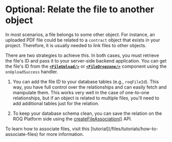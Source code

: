 


# Optional: Relate the file to another object

In most scenarios, a file belongs to some other object. For instance, an uploaded PDF file could be related to a `contract` object that exists in your project. Therefore, it is usually needed to link files to other objects.

There are two strategies to achieve this. In both cases, you must retrieve the file's ID and pass it to your server-side backend application. You can get the file's ID from the
[**`<FileUpload/>`**](/files/ui-components#fileupload) or [**`<FileDropzone/>`**](/files/ui-components#filedropzone) component using the `onUploadSuccess` handler.

1. You can add the file ID to your database tables (e.g., `roqFileId`). This way, you have full control over the relationships and can easily fetch and manipulate them. This works very well in the case of one-to-one relationships, but if an object is related to multiple files, you'll need to add additional tables just for the relation.

2. To keep your database schema clean, you can save the relation on the ROQ Platform side using the [createFileAssociation()](/files/api#createfileassociation) API.


<Callout type="info">
To learn how to associate files, visit this [tutorial](/files/tutorials/how-to-associate-files) for more information.
</Callout>